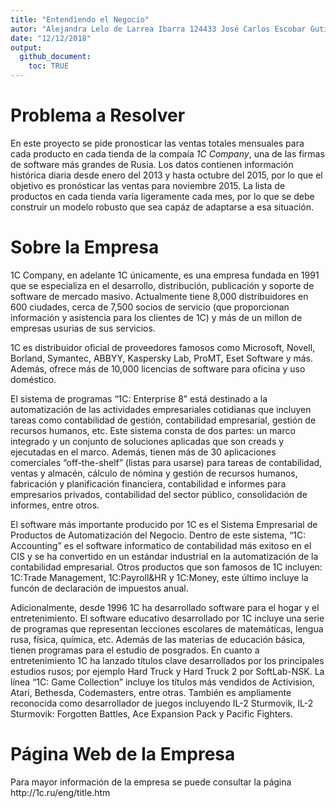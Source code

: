 ```yaml
---
title: "Entendiendo el Negocio"
autor: "Alejandra Lelo de Larrea Ibarra 124433 José Carlos Escobar Gutiérrez 175895 Dante Ruiz Martínez 183340"
date: "12/12/2018"
output: 
  github_document:
    toc: TRUE
---
```


# Problema a Resolver

En este proyecto se pide pronosticar las ventas totales mensuales para cada producto en cada tienda de la compaía *1C Company*, una de las firmas de software más grandes de Rusia. Los datos contienen información histórica diaria desde enero del 2013 y hasta octubre del 2015, por lo que el objetivo es pronósticar las ventas para noviembre 2015. La lista de productos en cada tienda varía ligeramente cada mes, por lo que se debe construir un modelo robusto que sea capáz de adaptarse a esa situación.


# Sobre la Empresa

1C Company, en adelante 1C únicamente, es una empresa fundada en 1991 que se especializa en el desarrollo, distribución, publicación y soporte de software de mercado masivo. Actualmente tiene 8,000 distribuidores en 600 ciudades, cerca de 7,500 socios de servicio (que proporcionan información y asistencia para los clientes de 1C) y más de un millon de empresas usurias de sus servicios. 


1C es distribuidor oficial de proveedores famosos como Microsoft, Novell, Borland, Symantec, ABBYY, Kaspersky Lab, ProMT, Eset Software y más. Además, ofrece más de 10,000 licencias de software para oficina y uso doméstico.


El sistema de programas "1C: Enterprise 8" está destinado a la automatización de las actividades empresariales cotidianas que incluyen tareas como contabilidad de gestión, contabilidad empresarial, gestión de recursos humanos, etc. Este sistema consta de dos partes: un marco integrado y un conjunto de soluciones aplicadas que son creads y ejecutadas en el marco. Además, tienen más de 30 aplicaciones comerciales "off-the-shelf" (listas para usarse) para tareas de contabilidad, ventas y almacén, cálculo de nómina y gestión de recursos humanos, fabricación y planificación financiera, contabilidad e informes para empresarios privados, contabilidad del sector público, consolidación de informes, entre otros. 


El software más importante producido por 1C es el Sistema Empresarial de Productos de Automatización del Negocio. Dentro de este sistema, "1C: Accounting" es el software informatico de contabilidad más exitoso en el CIS y se ha convertido en un estándar industrial en la automatización de la contabilidad empresarial. Otros productos que son famosos de 1C incluyen: 1C:Trade Management, 1C:Payroll&HR y 1C:Money, este último incluye la funcón de declaración de impuestos anual. 


Adicionalmente, desde 1996 1C ha desarrollado software para el hogar y el entretenimiento. El software educativo desarrollado por 1C incluye una serie de programas que representan lecciones escolares de matemáticas, lengua rusa, física, química, etc. Además de las materias de educación básica, tienen programas para el estudio de posgrados. En cuanto a entretenimiento 1C ha lanzado títulos clave desarrollados por los principales estudios rusos; por ejemplo Hard Truck y Hard Truck 2 por SoftLab-NSK. La línea "1C: Game Collection" incluye los títulos más vendidos de Activision, Atari, Bethesda, Codemasters, entre otras. También es ampliamente reconocida como desarrollador de juegos incluyendo IL-2 Sturmovik, IL-2 Sturmovik: Forgotten Battles, Ace Expansion Pack y Pacific Fighters.

# Página Web de la Empresa

Para mayor información de la empresa se puede consultar la página http://1c.ru/eng/title.htm